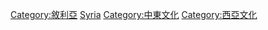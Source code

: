 {{Commons cat|Culture of Syria}}

[[Category:敘利亞|Category:敘利亞]]
[[Category:亚洲各国文化|Syria]]
[[Category:中東文化|Category:中東文化]]
[[Category:西亞文化|Category:西亞文化]]